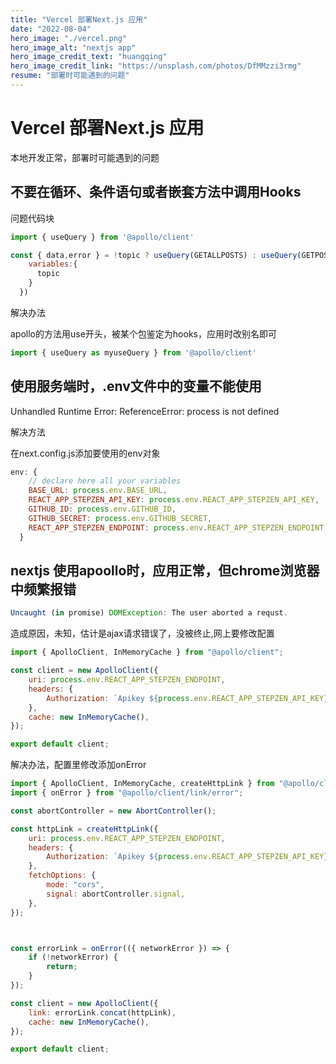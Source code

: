 ---
title: "Vercel 部署Next.js 应用"
date: "2022-08-04"
hero_image: "./vercel.png"
hero_image_alt: "nextjs app"
hero_image_credit_text: "huangqing"
hero_image_credit_link: "https://unsplash.com/photos/DfMMzzi3rmg"
resume: "部署时可能遇到的问题"
---


# Vercel 部署Next.js 应用

本地开发正常，部署时可能遇到的问题  

## 不要在循环、条件语句或者嵌套方法中调用Hooks

问题代码块



```jsx
import { useQuery } from '@apollo/client'

const { data,error } = !topic ? useQuery(GETALLPOSTS) : useQuery(GETPOSTLIST_BY_TOPIC,{
    variables:{
      topic
    }
  })

```

解决办法

apollo的方法用use开头，被某个包鉴定为hooks，应用时改别名即可

```jsx
import { useQuery as myuseQuery } from '@apollo/client'

```


## 使用服务端时，.env文件中的变量不能使用

Unhandled Runtime Error: ReferenceError: process is not defined

解决方法

在next.config.js添加要使用的env对象

```javascript
env: {
    // declare here all your variables
    BASE_URL: process.env.BASE_URL,
    REACT_APP_STEPZEN_API_KEY: process.env.REACT_APP_STEPZEN_API_KEY,
    GITHUB_ID: process.env.GITHUB_ID,
    GITHUB_SECRET: process.env.GITHUB_SECRET,
    REACT_APP_STEPZEN_ENDPOINT: process.env.REACT_APP_STEPZEN_ENDPOINT,
  }

```

## nextjs 使用apoollo时，应用正常，但chrome浏览器中频繁报错

```javascript
Uncaught (in promise) DOMException: The user aborted a requst.
```

造成原因，未知，估计是ajax请求错误了，没被终止,网上要修改配置

```javascript
import { ApolloClient, InMemoryCache } from "@apollo/client";

const client = new ApolloClient({
    uri: process.env.REACT_APP_STEPZEN_ENDPOINT,
    headers: {
        Authorization: `Apikey ${process.env.REACT_APP_STEPZEN_API_KEY}`,
    },
    cache: new InMemoryCache(),
});

export default client;

```

解决办法，配置里修改添加onError

> 

```javascript
import { ApolloClient, InMemoryCache, createHttpLink } from "@apollo/client";
import { onError } from "@apollo/client/link/error";

const abortController = new AbortController();

const httpLink = createHttpLink({
    uri: process.env.REACT_APP_STEPZEN_ENDPOINT,
    headers: {
        Authorization: `Apikey ${process.env.REACT_APP_STEPZEN_API_KEY}`,
    },
    fetchOptions: {
        mode: "cors",
        signal: abortController.signal,
    },
});



const errorLink = onError(({ networkError }) => {
    if (!networkError) {
        return;
    }
});

const client = new ApolloClient({
    link: errorLink.concat(httpLink),
    cache: new InMemoryCache(),
});

export default client;

```
